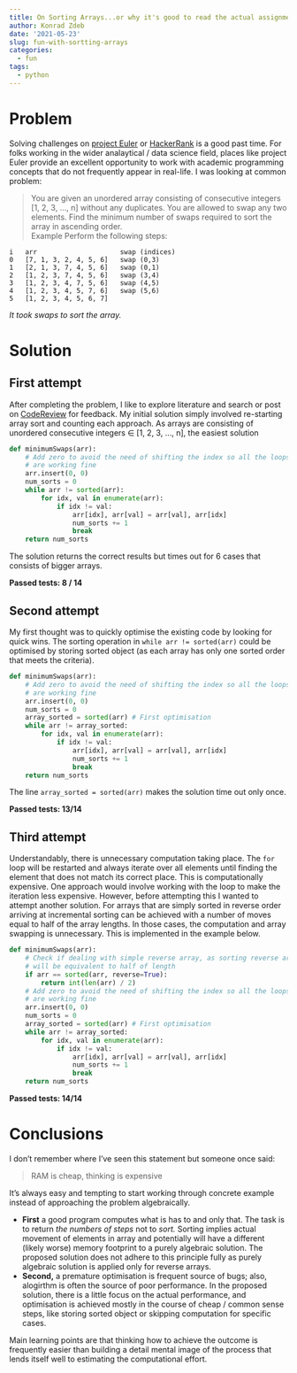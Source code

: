 ```yaml
---
title: On Sorting Arrays...or why it's good to read the actual assignment
author: Konrad Zdeb
date: '2021-05-23'
slug: fun-with-sortting-arrays
categories:
  - fun
tags:
  - python
---
```


# Problem 

Solving challenges on [project Euler](https://projecteuler.net)  or [HackerRank](https://www.hackerrank.com/) is a good past time. For folks working in the wider analaytical / data science field, places like project Euler provide an excellent opportunity to work with academic programming concepts that do not frequently appear in real-life. I was looking at common problem:

> You are given an unordered array consisting of consecutive integers  [1, 2, 3, ..., n] without any duplicates. You are allowed to swap any two elements. Find the minimum number of swaps required to sort the array in ascending order.  
Example
Perform the following steps:  
```
i   arr                     swap (indices)
0   [7, 1, 3, 2, 4, 5, 6]   swap (0,3)  
1   [2, 1, 3, 7, 4, 5, 6]   swap (0,1)  
2   [1, 2, 3, 7, 4, 5, 6]   swap (3,4)  
3   [1, 2, 3, 4, 7, 5, 6]   swap (4,5)  
4   [1, 2, 3, 4, 5, 7, 6]   swap (5,6)  
5   [1, 2, 3, 4, 5, 6, 7]  
```
*It took  swaps to sort the array.*

# Solution

## First attempt

After completing the problem, I like to explore literature and search or post on [CodeReview](https://codereview.stackexchange.com) for feedback. My initial solution simply involved re-starting array sort and counting each approach. As arrays are consisting of unordered consecutive integers ∈ [1, 2, 3, ..., n], the easiest solution 

```python
def minimumSwaps(arr):
    # Add zero to avoid the need of shifting the index so all the loops
    # are working fine
    arr.insert(0, 0)
    num_sorts = 0
    while arr != sorted(arr):
        for idx, val in enumerate(arr):
            if idx != val:
                arr[idx], arr[val] = arr[val], arr[idx]
                num_sorts += 1
                break
    return num_sorts
```

The solution returns the correct results but times out for 6 cases that consists of bigger arrays.

**Passed tests: 8 / 14**

## Second attempt 

My first thought was to quickly optimise the existing code by looking for quick wins. The sorting operation in `while arr != sorted(arr)` could be optimised by storing sorted object (as each array has only one sorted order that meets the criteria). 

```python
def minimumSwaps(arr):
    # Add zero to avoid the need of shifting the index so all the loops
    # are working fine
    arr.insert(0, 0)
    num_sorts = 0
    array_sorted = sorted(arr) # First optimisation
    while arr != array_sorted:
        for idx, val in enumerate(arr):
            if idx != val:
                arr[idx], arr[val] = arr[val], arr[idx]
                num_sorts += 1
                break
    return num_sorts
```

The line `array_sorted = sorted(arr)` makes the solution time out only once.

**Passed tests: 13/14**

## Third attempt

Understandably, there is unnecessary computation taking place. The `for` loop will be restarted and always iterate over all elements until finding the element that does not match its correct place. This is computationally expensive. One approach would involve working with the loop to make the iteration less expensive. However, before attempting this I wanted to attempt another solution. For arrays that are simply sorted in reverse order arriving at incremental sorting can be achieved with a number of moves equal to half of the array lengths. In those cases, the computation and array swapping is unnecessary. This is implemented in the example below. 

```python
def minimumSwaps(arr):
    # Check if dealing with simple reverse array, as sorting reverse array
    # will be equivalent to half of length
    if arr == sorted(arr, reverse=True):
        return int(len(arr) / 2)
    # Add zero to avoid the need of shifting the index so all the loops
    # are working fine
    arr.insert(0, 0)
    num_sorts = 0
    array_sorted = sorted(arr) # First optimisation
    while arr != array_sorted:
        for idx, val in enumerate(arr):
            if idx != val:
                arr[idx], arr[val] = arr[val], arr[idx]
                num_sorts += 1
                break
    return num_sorts
```
**Passed tests: 14/14**

# Conclusions
I don't remember where I've seen this statement but someone once said:

> RAM is cheap, thinking is expensive

It's always easy and tempting to start working through concrete example instead of approaching the problem algebraically.

* **First** a good program computes what is has to and only that. The task is to return *the numbers of steps* not to *sort.* Sorting implies actual movement of elements in array and potentially will have a different (likely worse) memory footprint to a purely algebraic solution. The proposed solution does not adhere to this principle fully as purely algebraic solution is applied only for reverse arrays.
* **Second,** a premature optimisation is frequent source of bugs; also, alogirthm is often the source of poor performance. In the proposed solution, there is a little focus on the actual performance, and optimisation is achieved mostly in the course of cheap / common sense steps, like storing sorted object or skipping computation for specific cases.

Main learning points are that thinking how to achieve the outcome is frequently easier than building a detail mental image of the process that lends itself well to estimating the computational effort.

